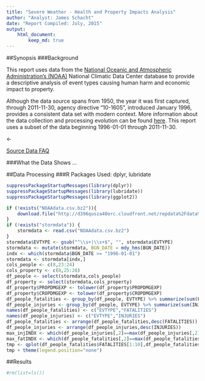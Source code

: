 ```yaml
---
title: "Severe Weather - Health and Property Impacts Analysis"
author: "Analyst: James Schacht"
date: "Report Compiled: July, 2015"
output: 
    html_document: 
        keep_md: true
---
```

##Synopsis
###Background
<p>
This report uses data from the <a href=https://www.ncdc.noaa.gov/" target="_blank">National Oceanic and Atmospheric Administration's (NOAA)</a> National Climatic Data Center database to provide a descriptive analysis of event types causing human harm and economic impact to property. 
</p>
<p>
Although the data source spans from 1950, the year it was first captured, through 2011-11-30, agency directive "10-1605", introduced January 1996, provides a consistent data set with modern context. More information about the data collection and processing evolution can be found <a href="https://www.ncdc.noaa.gov/stormevents/details.jsp" target="_blank">here</a>.  This report uses a subset of the data beginning 1996-01-01 through 2011-11-30.
</p> <-
<p>
<a href="https://d396qusza40orc.cloudfront.net/repdata%2Fpeer2_doc%2FNCDC%20Storm%20Events-FAQ%20Page.pdf" target="_blank">Source Data FAQ</a>
</p>
###What the Data Shows
...


##Data Processing
###R Packages Used: dplyr, lubridate
```r
suppressPackageStartupMessages(library(dplyr))
suppressPackageStartupMessages(library(lubridate))
suppressPackageStartupMessages(library(ggplot2))
``` 

```r
if (!exists("NOAAdata.csv.bz2")){
    download.file("http://d396qusza40orc.cloudfront.net/repdata%2Fdata%2FStormData.csv.bz2", "NOAAdata.csv.bz2", mode="wb")
}
if (!exists("stormdata")) {
    stormdata <- read.csv("NOAAdata.csv.bz2")
}
stormdata$EVTYPE <- gsub("^\\s+|\\s+$", "", stormdata$EVTYPE)
stormdata <- mutate(stormdata, BGN_DATE = mdy_hms(BGN_DATE))
indx <- which(stormdata$BGN_DATE >= "1996-01-01")
stormdata <- stormdata[indx,]
cols_people <- c(8,23:24)
cols_property <- c(8,25:28)
df_people <- select(stormdata,cols_people)
df_property <- select(stormdata,cols_property)
df_property$PROPDMGEXP <- tolower(df_property$PROPDMGEXP)
df_property$CROPDMGEXP <- tolower(df_property$CROPDMGEXP)
df_people_fatalities <- group_by(df_people, EVTYPE) %>% summarize(sum(FATALITIES))
df_people_injuries <- group_by(df_people, EVTYPE) %>% summarize(sum(INJURIES))
names(df_people_fatalities) <- c("EVTYPE","FATALITIES")
names(df_people_injuries) <- c("EVTYPE","INJURIES")
df_people_fatalities <- arrange(df_people_fatalities,desc(FATALITIES))
df_people_injuries <- arrange(df_people_injuries,desc(INJURIES))
max_injINDX <- which(df_people_injuries[,2]==max(df_people_injuries[,2]))
max_fatINDX <- which(df_people_fatalities[,2]==max(df_people_fatalities[,2]))
tmp <- qplot(df_people_fatalities$FATALITIES[1:10],df_people_fatalities$EVTYPE[1:10],xlab="Number Fatalities",ylab="Event Type",main="Top 10 Fatal Weather Events 1996/01/01 - 2011/11/30",color="red", size=10)
tmp + theme(legend.position="none")
```

##Results

```r
#rm(list=ls())
```
